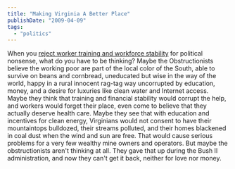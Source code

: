 ```yaml
---
title: "Making Virginia A Better Place"
publishDate: "2009-04-09"
tags: 
  - "politics"
---
```


When you [reject worker training and workforce stability](http://www.washingtonpost.com/wp-dyn/content/article/2009/04/08/AR2009040803800.html?hpid=sec-metro) for political nonsense, what do you have to be thinking? Maybe the Obstructionists believe the working poor are part of the local color of the South, able to survive on beans and cornbread, uneducated but wise in the way of the world, happy in a rural innocent rag-tag way uncorrupted by education, money, and a desire for luxuries like clean water and Internet access. Maybe they think that training and financial stability would corrupt the help, and workers would forget their place, even come to believe that they actually deserve health care. Maybe they see that with education and incentives for clean energy, Virginians would not consent to have their mountaintops bulldozed, their streams polluted, and their homes blackened in coal dust when the wind and sun are free. That would cause serious problems for a very few wealthy mine owners and operators. But maybe the obstructionists aren't thinking at all. They gave that up during the Bush II administration, and now they can't get it back, neither for love nor money.
